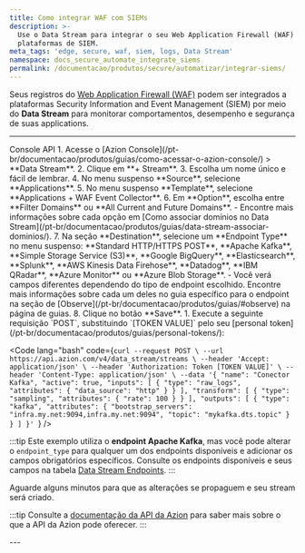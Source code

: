 ```yaml
---
title: Como integrar WAF com SIEMs
description: >-
  Use o Data Stream para integrar o seu Web Application Firewall (WAF) com
  plataformas de SIEM.
meta_tags: 'edge, secure, waf, siem, logs, Data Stream'
namespace: docs_secure_automate_integrate_siems
permalink: /documentacao/produtos/secure/automatizar/integrar-siems/
---
```




Seus registros do [Web Application Firewall (WAF)](/pt-br/documentacao/produtos/secure/edge-firewall/web-application-firewall/) podem ser integrados a plataformas Security Information and Event Management (SIEM) por meio do **Data Stream** para monitorar comportamentos, desempenho e segurança de suas applications.

<LinkButton link="/pt-br/documentacao/produtos/observe/data-stream/" label="saiba mais sobre Data Stream" severity="secondary" />

---

<Tabs client:visible>
    <Fragment slot="tab.console">Console</Fragment>
    <Fragment slot="tab.api">API</Fragment>

<Fragment slot="panel.console">
1. Acesse o [Azion Console](/pt-br/documentacao/produtos/guias/como-acessar-o-azion-console/) > **Data Stream**.
2. Clique em **+ Stream**.
3. Escolha um nome único e fácil de lembrar.
4. No menu suspenso **Source**, selecione **Applications**.
5. No menu suspenso **Template**, selecione **Applications + WAF Event Collector**.
6. Em **Option**, escolha entre **Filter Domains** ou **All Current and Future Domains**.
- Encontre mais informações sobre cada opção em [Como associar domínios no Data Stream](/pt-br/documentacao/produtos/guias/data-stream-associar-dominios/).
7. Na seção **Destination**, selecione um **Endpoint Type** no menu suspenso: **Standard HTTP/HTTPS POST**, **Apache Kafka**, **Simple Storage Service (S3)**, **Google BigQuery**, **Elasticsearch**, **Splunk**, **AWS Kinesis Data Firehose**, **Datadog**, **IBM QRadar**, **Azure Monitor** ou **Azure Blob Storage**.
- Você verá campos diferentes dependendo do tipo de endpoint escolhido. Encontre mais informações sobre cada um deles no guia específico para o endpoint na seção de [Observe](/pt-br/documentacao/produtos/guias/#observe) na página de guias.
8. Clique no botão **Save**.
</Fragment>

<Fragment slot="panel.api">
1. Execute a seguinte requisição `POST`, substituindo `[TOKEN VALUE]` pelo seu [personal token](/pt-br/documentacao/produtos/guias/personal-tokens/):

<Code lang="bash" code={`curl --request POST \
  --url https://api.azion.com/v4/data_stream/streams \
  --header 'Accept: application/json' \
  --header 'Authorization: Token [TOKEN VALUE]' \
  --header 'Content-Type: application/json' \
  --data '{
    "name": "Conector Kafka",
    "active": true,
    "inputs": [
      {
        "type": "raw_logs",
        "attributes": {
          "data_source": "http"
        }
      }
    ],
    "transform": [
      {
        "type": "sampling",
        "attributes": {
          "rate": 100
        }
      }
    ],
    "outputs": [
      {
        "type": "kafka",
        "attributes": {
          "bootstrap_servers": "infra.my.net:9094,infra.my.net:9094",
          "topic": "mykafka.dts.topic"
        }
      }
    ]
  }'
`} />

:::tip
Este exemplo utiliza o **endpoint Apache Kafka**, mas você pode alterar o `endpoint_type` para qualquer um dos endpoints disponíveis e adicionar os campos obrigatórios específicos. Consulte os endpoints disponíveis e seus campos na tabela [Data Stream Endpoints](https://api.azion.com/#04257075-3691-4b5f-b22b-22a5b6653f3f).
:::

Aguarde alguns minutos para que as alterações se propaguem e seu stream será criado.

:::tip
Consulte a [documentação da API da Azion](https://api.azion.com/) para saber mais sobre o que a API da Azion pode oferecer.
:::

</Fragment>

</Tabs>
---

